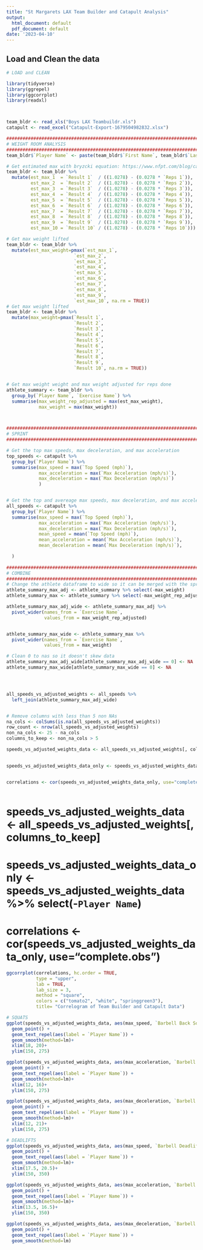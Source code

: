 ---
title: "St Margarets LAX Team Builder and Catapult Analysis"
output:
  html_document: default
  pdf_document: default
date: '2023-04-10'
---

## Load and Clean the data

```{r setup, include=FALSE}

# LOAD and CLEAN

library(tidyverse)
library(ggrepel)     
library(ggcorrplot)
library(readxl)



team_bldr <- read_xls("Boys LAX Teambuildr.xls")
catapult <- read_excel("Catapult-Export-1679504982832.xlsx")

##########################################################################
# WEIGHT ROOM ANALYSIS
##########################################################################
team_bldr$`Player Name` <- paste(team_bldr$`First Name`, team_bldr$`Last Name`)

# Get estimated max with bryzcki equation: https://www.nfpt.com/blog/calculating-a-clients-1rm#:~:text=This%20formula%20states%20that%20an,performed%20for%20the%20given%20exercise.
team_bldr <- team_bldr %>%
  mutate(est_max_1  = `Result 1`  / ((1.0278) - (0.0278 * `Reps 1`)),
         est_max_2  = `Result 2`  / ((1.0278) - (0.0278 * `Reps 2`)),
         est_max_3  = `Result 3`  / ((1.0278) - (0.0278 * `Reps 3`)),
         est_max_4  = `Result 4`  / ((1.0278) - (0.0278 * `Reps 4`)),
         est_max_5  = `Result 5`  / ((1.0278) - (0.0278 * `Reps 5`)),
         est_max_6  = `Result 6`  / ((1.0278) - (0.0278 * `Reps 6`)),
         est_max_7  = `Result 7`  / ((1.0278) - (0.0278 * `Reps 7`)),
         est_max_8  = `Result 8`  / ((1.0278) - (0.0278 * `Reps 8`)),
         est_max_9  = `Result 9`  / ((1.0278) - (0.0278 * `Reps 9`)),
         est_max_10 = `Result 10` / ((1.0278) - (0.0278 * `Reps 10`)))

# Get max weight lifted
team_bldr <- team_bldr %>%
  mutate(est_max_weight=pmax(`est_max_1`,
                         `est_max_2`, 
                         `est_max_3`,
                         `est_max_4`,
                         `est_max_5`,
                         `est_max_6`,
                         `est_max_7`,
                         `est_max_8`,
                         `est_max_9`,
                         `est_max_10`, na.rm = TRUE))
# Get max weight lifted 
team_bldr <- team_bldr %>%
  mutate(max_weight=pmax(`Result 1`,
                         `Result 2`, 
                         `Result 3`,
                         `Result 4`,
                         `Result 5`,
                         `Result 6`,
                         `Result 7`,
                         `Result 8`,
                         `Result 9`,
                         `Result 10`, na.rm = TRUE))


# Get max weight weight and max weight adjusted for reps done
athlete_summary <- team_bldr %>%
  group_by(`Player Name`, `Exercise Name`) %>%
  summarise(max_weight_rep_adjusted = max(est_max_weight),
            max_weight = max(max_weight))



##########################################################################
# SPRINT
##########################################################################

# Get the top max speeds, max deceleration, and max acceleration
top_speeds <- catapult %>%
  group_by(`Player Name`) %>%
  summarise(max_speed = max(`Top Speed (mph)`),
            max_acceleration = max(`Max Acceleration (mph/s)`),
            max_deceleration = max(`Max Deceleration (mph/s)`)
            )


# Get the top and avereage max speeds, max deceleration, and max acceleration
all_speeds <- catapult %>%
  group_by(`Player Name`) %>%
  summarise(max_speed = max(`Top Speed (mph)`),
            max_acceleration = max(`Max Acceleration (mph/s)`),
            max_deceleration = max(`Max Deceleration (mph/s)`),
            mean_speed = mean(`Top Speed (mph)`),
            mean_acceleration = mean(`Max Acceleration (mph/s)`),
            mean_deceleration = mean(`Max Deceleration (mph/s)`),

  )
  
##########################################################################
# COMBINE
##########################################################################
# Change the athlete dataframe to wide so it can be merged with the sprinting dataframe
athlete_summary_max_adj <- athlete_summary %>% select(-max_weight)
athlete_summary_max <- athlete_summary %>% select(-max_weight_rep_adjusted)

athlete_summary_max_adj_wide <- athlete_summary_max_adj %>%
  pivot_wider(names_from = `Exercise Name`,
              values_from = max_weight_rep_adjusted)


athlete_summary_max_wide <- athlete_summary_max %>%
  pivot_wider(names_from = `Exercise Name`,
              values_from = max_weight)

# Clean 0 to nas so it doesn't skew data
athlete_summary_max_adj_wide[athlete_summary_max_adj_wide == 0] <- NA
athlete_summary_max_wide[athlete_summary_max_wide == 0] <- NA




all_speeds_vs_adjusted_weights <- all_speeds %>%
  left_join(athlete_summary_max_adj_wide)


# Remove columns with less than 5 non NAs
na_cols <- colSums(is.na(all_speeds_vs_adjusted_weights))
row_count <- nrow(all_speeds_vs_adjusted_weights)
non_na_cols <- 25 - na_cols
columns_to_keep <- non_na_cols > 5

speeds_vs_adjusted_weights_data <- all_speeds_vs_adjusted_weights[, columns_to_keep]
  

speeds_vs_adjusted_weights_data_only <- speeds_vs_adjusted_weights_data %>% select(-`Player Name`)


correlations <- cor(speeds_vs_adjusted_weights_data_only, use="complete.obs")



```
# speeds_vs_adjusted_weights_data <- all_speeds_vs_adjusted_weights[, columns_to_keep]
  

# speeds_vs_adjusted_weights_data_only <- speeds_vs_adjusted_weights_data %>% select(-`Player Name`)


# correlations <- cor(speeds_vs_adjusted_weights_data_only, use="complete.obs")

```{r}
ggcorrplot(correlations, hc.order = TRUE, 
           type = "upper", 
           lab = TRUE, 
           lab_size = 3, 
           method = "square",
           colors = c("tomato2", "white", "springgreen3"),
           title= "Correlogram of Team Builder and Catapult Data")
```

```{r}
# SQUATS
ggplot(speeds_vs_adjusted_weights_data, aes(max_speed, `Barbell Back Squat`)) +
  geom_point() + 
  geom_text_repel(aes(label = `Player Name`)) +
  geom_smooth(method=lm)+
  xlim(18, 20)+
  ylim(150, 275)
```


  
```{r}

ggplot(speeds_vs_adjusted_weights_data, aes(max_acceleration, `Barbell Back Squat`)) +
  geom_point() + 
  geom_text_repel(aes(label = `Player Name`)) +
  geom_smooth(method=lm)+
  xlim(12, 16)+
  ylim(150, 275)
```

```{r}

ggplot(speeds_vs_adjusted_weights_data, aes(max_deceleration, `Barbell Back Squat`)) +
  geom_point() + 
  geom_text_repel(aes(label = `Player Name`)) +
  geom_smooth(method=lm)+
  xlim(12, 21)+
  ylim(150, 275)
```


```{r}
# DEADLIFTS
ggplot(speeds_vs_adjusted_weights_data, aes(max_speed, `Barbell Deadlift`)) +
  geom_point() + 
  geom_text_repel(aes(label = `Player Name`)) +
  geom_smooth(method=lm)+
  xlim(17.5, 20.5)+
  ylim(150, 350)
```

```{r}
ggplot(speeds_vs_adjusted_weights_data, aes(max_acceleration, `Barbell Deadlift`)) +
  geom_point() + 
  geom_text_repel(aes(label = `Player Name`)) +
  geom_smooth(method=lm)+
  xlim(13.5, 16.5)+
  ylim(150, 350)
```

```{r}
ggplot(speeds_vs_adjusted_weights_data, aes(max_deceleration, `Barbell Deadlift`)) +
  geom_point() + 
  geom_text_repel(aes(label = `Player Name`)) +
  geom_smooth(method=lm)
```
